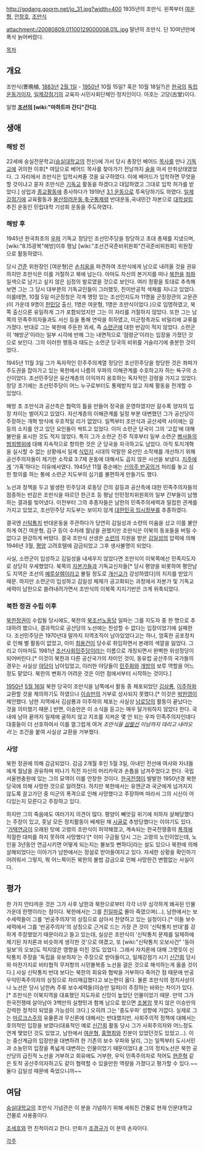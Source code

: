 http://godang.goorm.net/jo_31.jpg?width=400
1935년의 조만식. 왼쪽부터 [[여운형]], [[안창호]], [[조만식]]

attachment:/20080809.01100129000008.01L.jpg
말년의 조만식. 단 10여년만에 폭삭 늙어버렸다.

[[목차]]

== 개요 ==
조만식(曺晩植, [[1883년]] [[2월 1일]] - [[1950년]] 10월 15일? 혹은 10월 18일?)은 [[한국]]의 [[독립운동가]]이자, [[일제강점기]]의 교육자·시민사회단체인·정치인이다. 아호는 고당(古堂)이다.

일명 '''[[조선]]의 [wiki:"마하트마 간디"간디]'''.

== 생애 ==
=== 해방 전 ===
22세에 숭실전문학교([[숭실대학교]]의 전신)에 가서 당시 총장인 베어드 [[목사]]를 만나 [[기독교]]에 귀의한 이후[* 여담으로 베어드 목사를 찾아가기 전날까지 [[술]]을 마셔 만취상태였었다. 그 자리에서 조만식은 입학시켜줄 것을 요구하였다. 이에 베어드가 입학하면 무엇을 할 것이냐고 묻자 조만식은 [[기독교]] 활동을 하겠다고 대답하였고 그대로 입학 허가를 받았다.] 상업과 [[종교]]활동에 종사하다가 1919년 [[3.1 운동]]으로 투옥당하기도 하였다. [[일제강점기]]에 교육활동과 [[물산장려운동]],[[축구]]통제령 반대운동,국내민간 자본으로 [[대학]]설립 추진 운동인 민립대학 기성회 운동을 주도하였다. 

=== 해방 후 ===
1945년 한국최초의 [[우파]] 기독교 정당인 조선민주당을 창당하고 초대 총재를 지냈으며, [wiki:"8.15광복"해방]이후 평남 [wiki:"조선건국준비위원회"건국준비위원회] 위원장으로 활동하였다. 

당시 [[건준]] 위원장인 [여운형]은 [[손치웅]]을 파견하여 조만식에게 남으로 내려올 것을 권유하지만 조만식은 이를 거절하고 북에 남는다. 아마도 자신의 본거지를 떠나 [[북한]]을 [[좌파]] 일색으로 남기고 싶지 않은 심정의 발로였을 것으로 보인다. 여러 정황을 토대로 추측해보면 그는 그 당시 대부분의 기독교인들이 그러했듯, 친미반공적 색채를 지니고 있었다. 이를테면, 10월 5일 미군정청은 각계 명망 있는 조선인지도자 11명을 군정장관의 고문관(이 가운데 9명이 [[한민당]] 출신, 1명은 여운형, 1명은 조만식이었다.)으로 임명하였고, 북쪽 출신으론 유일하게 그가 포함되었지만 그는 이 자리를 거절하지 않았다. 또한 그는 남쪽의 민족주의자들과도 서신 등을 통해 연락을 취하였고,  미군정측과도 비밀리에 교류를 가졌다. 반대로 그는 북한에 주둔한 외세, 즉 [[소련군]]에 대한 반감이 적지 않았다. 소련군이 ‘해방군’이라는 일부 시각에 반해 그는 내면적으로 ‘점령군’이라는 입장을 가졌던 것으로 보인다. 그의 이러한 행동과 태도는 소련군 당국의 비위를 거슬리기에 충분한 것이었다.. 

1945년 11월 3일 그가 독자적인 민주주의계열 정당인 조선민주당을 창당한 것은 좌파가 주도권을 잡아가고 있는 북한에서 나름의 우파의 이해관계를 수호하고자 하는 욕구의 소산이었다. 조선민주당은 유산계층의 이익까지 옹호하는 독자적인 강령을 가지고 있었다. 창당 초기에는 조선민주당이 어느 누구로부터도 통제받지 않고 자체 활동을 전개할 수 있었다.  

해방 초 조만식과 공산측은 협력의 틀을 만들어 정국을 운영하였지만 갈수록 양자의 입장 차이는 벌어지고 있었다. 자산계층의 이해관계를 일정 부분 대변했던 그가 공산당이 주장하는 개혁 방식에 우호적일 리가 없었다. 일찍부터 조만식과 공산세력 사이에는 갈등의 소지를 안고 있던 요인들이 싹트고 있었다. 이미 소련군 당국이 그의 ‘고집’에 대해 불만을 표시한 것도 적지 않았다. 특히 그가 소련군 진주 직후부터 일부 소련군 [[병사]]들의 [[범죄]]행위에 대해 지속적으로 항의한 것은 군 당국을 자극하고도 남았다. 아직 토지개혁을 실시할 수 없는 상황에서 일제 [[식민지]] 시대의 악랄한 유산인 소작제를 개선하기 위해 공산주의자들이 제기한 소작료 3:7제 운동에 대해서도 곱지 않은 시선을 보냈다. [[지주]]에게 ‘가혹’하다는 이유에서였다. 1945년 11월 중순에는 [[신의주 반공의거]] 처리를 놓고 심한 항의를 하는 통에 소련군 지도부의 심기를 불편하게 만들기도 했다. 

노선과 정책을 두고 발생한 민주당과 로동당 간의 갈등과 공산측에 대한 민족주의자들의 점증하는 반감은 조만식을 따르던 한근조 등 평남 인민정치위원회의 일부 간부들이 남행하는 결과를 빚어냈다. 이전부터 그의 추종자들은 남한의 민족주의세력과 밀접한 관계를 가지고 있었고, 조선민주당 지도부는 보이지 않게 [[대한민국 임시정부]]를 추종하였다. 

결국엔 [[신탁통치]] 반대운동을 주관하다가 당연히 김일성과 소련의 미움을 샀고 이를 불안하게 여긴 여운형, 김구 등이 수차례 월남을 권했지만 조만식은 이북의 동포들을 버릴 수 없다고 완강하게 버텼다. 결국 조만식 선생은 [[소련]]의 지원을 받은 [[김일성]]의 압력에 의해 1946년 3월, [[평양]] 고려호텔에 감금되었고 그후 생사불명이 되었다. 

사실, 소련군이 입성하고 김일성을 내세우지 않았다면 조만식이 이북쪽에선 민족지도자로 상당히 우세했었다. 북쪽의 [[자본가]]들과 기독교신자들[* 당시 평양을 비롯하여 평안남도 지역은 조선의 [[예루살렘]]이라고 불릴 정도로 [[개신교]]가 강성하였다]의 지지를 받았기 때문. 하지만 소련군이 입성하고 김일성 체제가 공고화되는 과정에서 자본가 및 기독교 세력이 남한으로 쓸려내려가면서 조만식의 이북쪽 지지기반은 크게 위축되었다.

=== 북한 정권 수립 이후 ===
[[북한]]정권이 수립될 당시에도, 북한의 [[북조선노동당]] 일파는 그를 지도자 중 한 명으로 추대하려 했으나, 결과적으로 공산당의 노선에는 찬성할 수 없다는 입장이었기에 실패한다. 조선민주당은 1970년대 말까지 지역조직이 남아있었다고는 하나, 엄혹한 공포정치로 인해 별 활동이 없었고, 이미 [[최용건]]이 당수로 취임하면서 본래의 색깔을 잃었다. 그리고 이마저도 1981년 [[조선사회민주당]]이라는 이름으로 개칭되면서 완벽한 위성정당이 되어버린다.[* 이것이 북한과 다른 공산국가의 차이인 것이, 동유럽 공산주의 국가들의 경우는 사실상 [[야당]]이 남아있었고, 이러한 야당들이 [[민주화]]와 [[개방]]의 보루 역할을 어느 정도 맡았다. 북한의 변화가 어려운 것은 이런 점에서부터 시작하는 것이다.]

[[1950년]] [[5월 16일]] 북한 당국이 조만식을 남쪽에서 활동 중 체포되었던 [[김삼룡]], [[이주하]]와 교환할 것을 제의하기도 하였으나 [[이승만]]의 거부로 성사되지 못했다.[* 이것은 [[박헌영]]이 제안했다. 남한 지역에서 김삼룡과 이주하의 체포는 사실상 [[남로당]]의 활동이 끝났다는 것을 의미했기 때문.] 반면, 이승만은 이 소식을 듣고는 매우 달가워하지 않았다 한다. 국내에 남아 끝까지 일제에 굴하지 않고 지조를 지켜온 몇 안 되는 우파 민족주의자인데다 대중들이 더 선호하여서 이를 껄그럽게 여겨 ''조만식을 [[삼팔선]] 이남까지 데리고 내려오라.''는 조건을 붙여 사실상 교환을 거부했다.

=== 사망 ===
북한 정권에 의해 감금되었다. 감금 2개월 후인 5월 3일, 아내인 전선애 여사와 자녀들에게 월남을 권유하며 떠나기 직전 자신의 머리카락과 손톱을 남겨주었다고 한다. 국립서울현충원에 있는 그의 묘역이 이를 안장한 것이다. [[한국전쟁]]이 발발한 1950년경 북한 당국에 의해 사망한 것으로 알려졌다. 하지만 북한에서는 유엔군과 국군에게 넘겨지지 않도록 끌고가던 중 미군의 폭격으로 인해 사망했다고 주장하며 따라서 그의 시신이 어디있는지 모른다고 주장하고 있다.

하지만 그의 죽음에도 여러가지 의견이 많다. 평양이 빼앗길 위기에 처하자 살해당했다는 주장이 있고, 훗날 모든 정치활동이 배제된 채 [[시골]]로 추방당했다는 이야기도 있다. '[[가택연금]]이 오래된 탓에 고령의 조만식이 허약해졌고, 계속되는 한국전쟁중의 [[폭격]]에 적절한 대피를 하지 못하여 사망했다'[* 이미 구금될 당시 그는 고령의 노인이었는데, 노인을 3년동안 연금시키면 어떻게 되는지는 불보듯 뻔하다]라는 설도 있으나 북한에 의해 살해되었다는 이야기가 남한에서는 정설로 받아들여지고 있다. 자세한 상황을 확인하기 어려워서 그렇지, 뭐 어느쪽이든 북한의 불법 감금으로 인해 사망한건 변함없는 사실이다. 

== 평가 ==
한 가지 안타까운 것은 그가 사후 남한과 북한으로부터 각각 너무 심각하게 왜곡된 인물 가운데 한명이라는 점이다. 북한에서는 그를 [[친일파]]로 몰아 죽였으며(...), 남한에서는 보수세력들이 그를 '반공주의자'의 상징으로 삼아서 찬양하고 있는 실정이다.[* 이들 보수세력에서 그를 '반공주의자'의 상징으로 근거로 드는 가장 큰 것이 '신탁통치 반대'를 강하게 주장했었기 때문이라고 들고 있는데, 실상은 조만식이 '신탁통치 문제를 일제하에 제기된 자치론과 비슷하게 생각한 것'으로 여겼고, 또 [wiki:"신탁통치 오보사건" '동아일보'의 오보]도 적지않은 영향을 미친 것도 있었다. 그래서 자치론에 대해 그랫듯이 신탁통치 주장을 '독립을 유보하자'는 주장으로 받아들이고, 일제강점기 시기 [[신간회]] 당시와 마찬가지로 비타협적 무저항의 시민불복종 노선을 걸은 것으로 해석하는게 옳을 것이다.] 사실 신탁통치 반대 보다는 북한의 회유와 협박을 거부하다 죽어간 점 때문에 반공 우익민족주의자의 상징으로 자리매김했다고 보는편이 옳다. 물론 조만식의 정치사상이나 노선은 당시 남한內 주류 보수세력들(이승만 일파)이 주장하는 바와는 차이가 있다.[* 조만식은 이북지역을 대표했던 지도자로 신망이 높았던 인물이었기 때문. 만약 그가 한국전쟁때 살아남아 3백만의 실향민과 함께 남으로 왔으면 [[조봉암]] 못지 않은 이승만의 강력한 정적이 되었을 가능성이 크다.] 오히려 그는 '중도우파' 성향에 가깝다. 실제로 그는 [[마르크스주의]] 유물론과 무신론에 대해서는 반대했지만, 사회주의적 정책에 대해서는 호의적인 입장을 보였다(대표적인 예로 [[신간회]] 활동 당시 그가 사회주의자와 어느정도 연계 맺었던 것도 있었고, 남한에서 [[여운형]], [[홍명희]]와 친분이 있었던것도 있었고...). 이는 중산계급의 입장만을 대변하려 한 기존의 보수 우파와 달리, 그는 일찍부터 도시서민과 소농민의 입장을 폭넓게 대변하는 인물이었기 때문이었다.[http://www.tongilnews.com/news/articlePrint.html?idxno=75930 #] 그의 정치노선은 북한 공산당의 급진적 노선을 거부하고 회유에도 거부한, 우익 민족주의자로 적어도 [[현준혁]] 같은 토착 공산주의자하고도 같이 협력할 수 있을만한 역량을 가졌다고 평가할 수 있다.~~둘다 김일성 때문에 죽었으니까~~ 

== 여담 ==
[[숭실대학교]]의 조만식 기념관은 이 분을 기념하기 위해 세워진 건물로 현재 인문대학교 건물로 사용중이다.

[[조세호]]와 먼 친척이라고 한다.
만화가 [[조경규]]가 이 분의 손자이다.

[[각주]]
